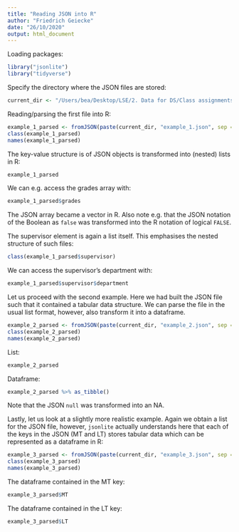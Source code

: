 ```yaml
---
title: "Reading JSON into R"
author: "Friedrich Geiecke"
date: "26/10/2020"
output: html_document
---
```


Loading packages:

```r
library("jsonlite")
library("tidyverse")
```

Specify the directory where the JSON files are stored:

```r
current_dir <- "/Users/bea/Desktop/LSE/2. Data for DS/Class assignments/lse-my472.github.io/week05/LSE/JSON/"
```

Reading/parsing the first file into R:

```r
example_1_parsed <- fromJSON(paste(current_dir, "example_1.json", sep = ""))
class(example_1_parsed)
names(example_1_parsed)
```

The key-value structure is of JSON objects is transformed into (nested) lists in R:

```r
example_1_parsed
```

We can e.g. access the grades array with:

```r
example_1_parsed$grades
```

The JSON array became a vector in R. Also note e.g. that the JSON notation of the Boolean as `false` was transformed into the R notation of logical `FALSE`.

The supervisor element is again a list itself. This emphasises the nested structure of such files:

```r
class(example_1_parsed$supervisor)
```

We can access the supervisor's department with:

```r
example_1_parsed$supervisor$department
```

Let us proceed with the second example. Here we had built the JSON file such that it contained a tabular data structure. We can parse the file in the usual list format, however, also transform it into a dataframe.

```r
example_2_parsed <- fromJSON(paste(current_dir, "example_2.json", sep = ""))
class(example_2_parsed)
names(example_2_parsed)
```

List:

```r
example_2_parsed
```

Dataframe:

```r
example_2_parsed %>% as_tibble()
```

Note that the JSON `null` was transformed into an NA.

Lastly, let us look at a slightly more realistic example. Again we obtain a list for the JSON file, however, `jsonlite` actually understands here that each of the keys in the JSON (MT and LT) stores tabular data which can be represented as a dataframe in R:

```r
example_3_parsed <- fromJSON(paste(current_dir, "example_3.json", sep = ""))
class(example_3_parsed)
names(example_3_parsed)
```

The dataframe contained in the MT key:

```r
example_3_parsed$MT
```

The dataframe contained in the LT key:

```r
example_3_parsed$LT
```

